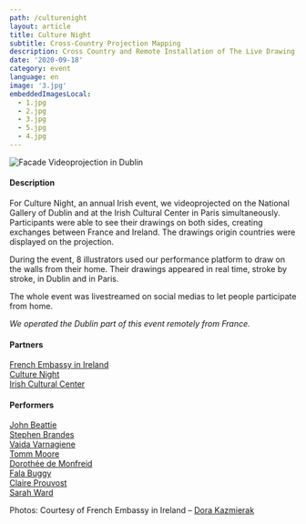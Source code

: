 ```yaml
---
path: /culturenight
layout: article
title: Culture Night
subtitle: Cross-Country Projection Mapping
description: Cross Country and Remote Installation of The Live Drawing Project for Culture Night in Dublin and Paris simultaneously
date: '2020-09-18'
category: event
language: en
image: '3.jpg'
embeddedImagesLocal:
  - 1.jpg
  - 2.jpg
  - 3.jpg
  - 5.jpg
  - 4.jpg
---
```


![Facade Videoprojection in Dublin](5.jpg)

#### Description

For Culture Night, an annual Irish event, we videoprojected on the National Gallery of Dublin and at the Irish Cultural Center in Paris simultaneously. Participants were able to see their drawings on both sides, creating exchanges between France and Ireland. The drawings origin countries were displayed on the projection.

During the event, 8 illustrators used our performance platform to draw on the walls from their home. Their drawings appeared in real time, stroke by stroke, in Dublin and in Paris.

The whole event was livestreamed on social medias to let people participate from home.

_We operated the Dublin part of this event remotely from France._

#### Partners

[French Embassy in Ireland](https://ie.ambafrance.org/)  
[Culture Night](https://culturenight.ie/)  
[Irish Cultural Center](https://www.centreculturelirlandais.com/)

#### Performers

[John Beattie](https://www.johnbeattie.ie/)  
[Stephen Brandes](http://www.stephenbrandes.com/)  
[Vaida Varnagiene](https://vaidavarnagiene.weebly.com/)  
[Tomm Moore](https://www.cartoonsaloon.ie/)  
[Dorothée de Monfreid](https://www.dorotheedemonfreid.fr/en/)  
[Fala Buggy](https://falabuggy.com/)  
[Claire Prouvost](https://claireprouvost.com/)  
[Sarah Ward](http://www.gingerbred.co.uk/)

 <ImageGrid props={props}/>

Photos: Courtesy of French Embassy in Ireland – [Dora Kazmierak](https://www.dorakazmierak.com/)
